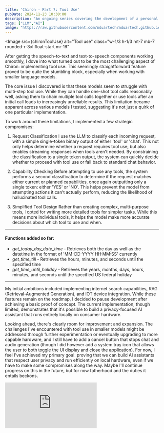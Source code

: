 ```yaml
---
title: 'Chiron - Part 7: Tool Use'
pubDate: 2024-11-23 10:30:00
description: "An ongoing series covering the development of a personal AI assistant"
tags: ["LLM","AI"]
image: "https://raw.githubusercontent.com/nduartech/nduartech.github.io/master/packages/host/src/assets/chironToolUse.jpeg"
---
```


<Image
  src={chironToolUse}
  alt="Tool use"
class="w-1/3 h-1/3 mt-7 mb-7 rounded-r-3xl float-start mr-16"
></Image>
<div class="reset-tw">
After getting the speech-to-text and text-to-speech components working smoothly, I dove into what turned out to be the most challenging aspect of Chiron: implementing tool use. This seemingly straightforward feature proved to be quite the stumbling block, especially when working with smaller language models.

The core issue I discovered is that these models seem to struggle with multi-step tool use. While they can handle one-shot tool calls reasonably well, asking them to chain multiple tool calls together or use tools after an initial call leads to increasingly unreliable results. This limitation became apparent across various models I tested, suggesting it's not just a quirk of one particular implementation.

To work around these limitations, I implemented a few strategic compromises:

1. Request Classification
   I use the LLM to classify each incoming request, with a simple single-token binary output of either 'tool' or 'chat'. This not only helps determine whether a request requires tool use, but also enables streaming responses when tools aren't needed. By constraining the classification to a single token output, the system can quickly decide whether to proceed with tool use or fall back to standard chat behavior.

2. Capability Checking
   Before attempting to use any tools, the system performs a second classification to determine if the request matches either current or planned capabilities, once again outputting only a single token: either 'YES' or 'NO'. This helps prevent the model from attempting actions it can't actually perform, reducing the likelihood of hallucinated tool calls.

3. Simplified Tool Design
   Rather than creating complex, multi-purpose tools, I opted for writing more detailed tools for simpler tasks. While this means more individual tools, it helps the model make more accurate decisions about which tool to use and when.

-----
#### Functions added so far:
- *get_today_day_date_time* - Retrieves both the day as well as the datetime in the format of 'MM-DD-YYYY HH:MM:SS' currently
- *get_time_till* - Retrieves the hours, minutes, and seconds until the specified time
- *get_time_until_holiday* - Retrieves the years, months, days, hours, minutes, and seconds until the specified US federal holiday

-----
My initial ambitions included implementing internet search capabilities, RAG (Retrieval-Augmented Generation), and IOT device integration. While these features remain on the roadmap, I decided to pause development after achieving a basic proof of concept. The current implementation, though limited, demonstrates that it's possible to build a privacy-focused AI assistant that runs entirely locally on consumer hardware.

Looking ahead, there's clearly room for improvement and expansion. The challenges I've encountered with tool use in smaller models might be addressed through further experimentation or eventually upgrading to more capable hardware, and I still have to add a cancel button that stops chat and audio generation (though I did however add a system tray icon that allows the user to both toggle the UI display and close the application). For now, I feel I've achieved my primary goal: proving that we can build AI assistants that respect user privacy and run efficiently on local hardware, even if we have to make some compromises along the way. Maybe I'll continue progress on this in the future, but for now fatherhood and the duties it entails beckons.
</div>

<iframe src="https://player.vimeo.com/video/1032673795?h=9e3bf6b087&amp;title=0&amp;byline=0&amp;portrait=0&amp;badge=0&amp;autopause=0&amp;player_id=0&amp;app_id=58479" class="mb-5 mt-10 w-full min-h-[40vh] bg-cover" frameborder="0" allow="autoplay; fullscreen; picture-in-picture; clipboard-write" title="Chiron Demo (KoboldCPP + Tauri + Bun + SolidJS)"  webkitAllowFullScreen mozallowfullscreen allowFullScreen></iframe>
